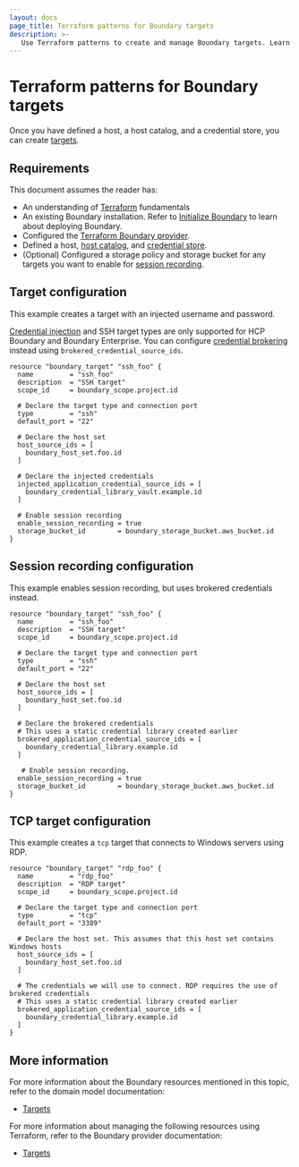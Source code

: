 ```yaml
---
layout: docs
page_title: Terraform patterns for Boundary targets
description: >-
   Use Terraform patterns to create and manage Boundary targets. Learn how to configure SSH and TCP targets, inject passwords, and enable session recording.
---
```


# Terraform patterns for Boundary targets

Once you have defined a host, a host catalog, and a credential store, you
can create [targets](/boundary/docs/concepts/domain-model/targets).

## Requirements

This document assumes the reader has:

- An understanding of [Terraform](/terraform/docs) fundamentals
- An existing Boundary installation. Refer to [Initialize Boundary](/boundary/docs/deploy/self-managed/initialize) to learn about deploying Boundary.
- Configured the [Terraform Boundary provider](/boundary/docs/deploy/terraform-patterns/#terraform-provider-configuration).
- Defined a host, [host catalog](/boundary/docs/deploy/terraform-patterns/terraform-hosts-and-host-management), and [credential store](/boundary/docs/deploy/terraform-patterns/terraform-credentials-and-credential-stores).
- (Optional) Configured a storage policy and storage bucket for any targets you want to enable for [session recording](/boundary/docs/deploy/terraform-patterns/terraform-session-recording).

## Target configuration

This example creates a target with an injected username and password.

<Note>

  [Credential injection](/boundary/docs/concepts/credential-management#credential-injection) and SSH target types are only supported for HCP Boundary and Boundary Enterprise. You can configure [credential brokering](/boundary/docs/concepts/credential-management#credential-brokering) instead using `brokered_credential_source_ids`.

</Note>

```hcl
resource "boundary_target" "ssh_foo" {
  name         = "ssh_foo"
  description  = "SSH target"
  scope_id     = boundary_scope.project.id

  # Declare the target type and connection port
  type         = "ssh"
  default_port = "22"

  # Declare the host set
  host_source_ids = [
    boundary_host_set.foo.id
  ]

  # Declare the injected credentials
  injected_application_credential_source_ids = [
    boundary_credential_library_vault.example.id
  ]

  # Enable session recording
  enable_session_recording = true
  storage_bucket_id        = boundary_storage_bucket.aws_bucket.id
}

```
## Session recording configuration

This example enables session recording, but uses brokered credentials instead.

```hcl
resource "boundary_target" "ssh_foo" {
  name         = "ssh_foo"
  description  = "SSH target"
  scope_id     = boundary_scope.project.id

  # Declare the target type and connection port
  type         = "ssh"
  default_port = "22"

  # Declare the host set
  host_source_ids = [
    boundary_host_set.foo.id
  ]

  # Declare the brokered credentials
  # This uses a static credential library created earlier
  brokered_application_credential_source_ids = [
    boundary_credential_library.example.id
  ]

   # Enable session recording.
  enable_session_recording = true
  storage_bucket_id        = boundary_storage_bucket.aws_bucket.id
}
```

## TCP target configuration

This example creates a `tcp` target that connects to Windows servers using RDP.

```hcl
resource "boundary_target" "rdp_foo" {
  name         = "rdp_foo"
  description  = "RDP target"
  scope_id     = boundary_scope.project.id

  # Declare the target type and connection port
  type         = "tcp"
  default_port = "3389"

  # Declare the host set. This assumes that this host set contains Windows hosts
  host_source_ids = [
    boundary_host_set.foo.id
  ]

  # The credentials we will use to connect. RDP requires the use of brokered credentials
  # This uses a static credential library created earlier
  brokered_application_credential_source_ids = [
    boundary_credential_library.example.id
  ]
}
```

## More information

For more information about the Boundary resources mentioned in this topic, refer to the domain model documentation:

- [Targets](/boundary/docs/concepts/domain-model/targets)

For more information about managing the following resources using Terraform, refer to the Boundary provider documentation:

- [Targets](https://registry.terraform.io/providers/hashicorp/boundary/latest/docs/resources/target/)